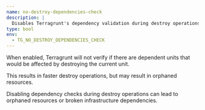 ```yaml
---
name: no-destroy-dependencies-check
description: |
  Disables Terragrunt's dependency validation during destroy operations.
type: bool
env:
  - TG_NO_DESTROY_DEPENDENCIES_CHECK
---
```



When enabled, Terragrunt will not verify if there are dependent units that would be affected by destroying the current unit.

This results in faster destroy operations, but may result in orphaned resources.

<Aside type="caution">
Disabling dependency checks during destroy operations can lead to orphaned resources or broken infrastructure dependencies.
</Aside>
